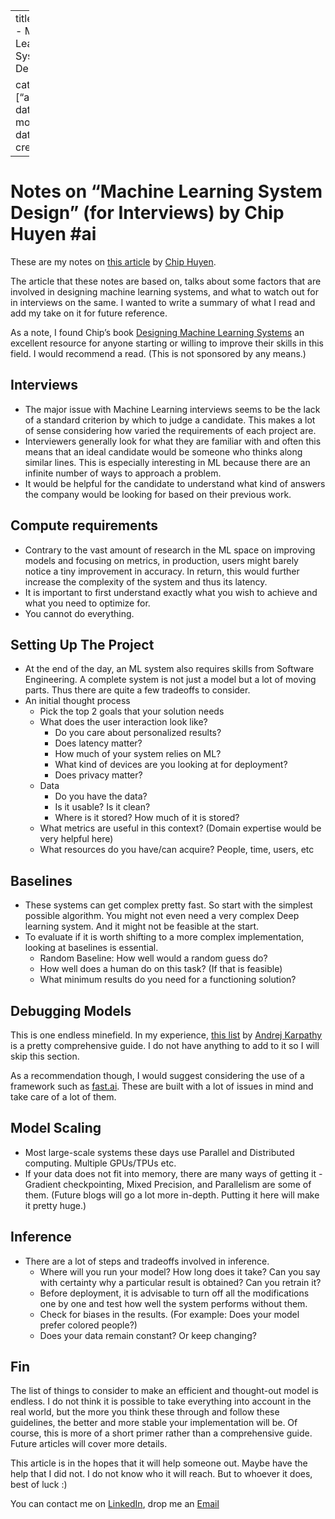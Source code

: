 
---
title: Notes - Machine Learning System Design

categories: ["article"]
date modified: 
date created: 
---
# Notes on “Machine Learning System Design” (for Interviews) by Chip Huyen #ai

These are my notes on [this article](https://github.com/chiphuyen/machine-learning-systems-design/blob/master/build/build1/consolidated.pdf) by [Chip Huyen](https://huyenchip.com/). 

The article that these notes are based on, talks about some factors that are involved in designing machine learning systems, and what to watch out for in interviews on the same. I wanted to write a summary of what I read and add my take on it for future reference.

As a note, I found Chip’s book [Designing Machine Learning Systems](https://www.amazon.com/Designing-Machine-Learning-Systems-Production-Ready/dp/1098107969) an excellent resource for anyone starting or willing to improve their skills in this field. I would recommend a read. (This is not sponsored by any means.)

## Interviews
- The major issue with Machine Learning interviews seems to be the lack of a standard criterion by which to judge a candidate. This makes a lot of sense considering how varied the requirements of each project are.
- Interviewers generally look for what they are familiar with and often this means that an ideal candidate would be someone who thinks along similar lines. This is especially interesting in ML because there are an infinite number of ways to approach a problem.
- It would be helpful for the candidate to understand what kind of answers the company would be looking for based on their previous work. 

## Compute requirements 
- Contrary to the vast amount of research in the ML space on improving models and focusing on metrics, in production, users might barely notice a tiny improvement in accuracy. In return, this would further increase the complexity of the system and thus its latency.
- It is important to first understand exactly what you wish to achieve and what you need to optimize for. 
- You cannot do everything.

## Setting Up The Project
- At the end of the day, an ML system also requires skills from Software Engineering. A complete system is not just a model but a lot of moving parts. Thus there are quite a few tradeoffs to consider.
- An initial thought process
	- Pick the top 2 goals that your solution needs
	- What does the user interaction look like?
		- Do you care about personalized results? 
		- Does latency matter?
		- How much of your system relies on ML?
		- What kind of devices are you looking at for deployment?
		- Does privacy matter?
	- Data
		- Do you have the data? 
		- Is it usable? Is it clean?
		- Where is it stored? How much of it is stored?
	- What metrics are useful in this context? (Domain expertise would be very helpful here)
	- What resources do you have/can acquire? People, time, users, etc

## Baselines
- These systems can get complex pretty fast. So start with the simplest possible algorithm. You might not even need a very complex Deep learning system. And it might not be feasible at the start.
- To evaluate if it is worth shifting to a more complex implementation, looking at baselines is essential.
	- Random Baseline: How well would a random guess do?
	- How well does a human do on this task? (If that is feasible)
	- What minimum results do you need for a functioning solution?

## Debugging Models
This is one endless minefield. 
In my experience, [this list](http://karpathy.github.io/2019/04/25/recipe/) by [Andrej Karpathy](http://karpathy.github.io/) is a pretty comprehensive guide. I do not have anything to add to it so I will skip this section.

As a recommendation though, I would suggest considering the use of a framework such as [fast.ai](http://fast.ai). These are built with a lot of issues in mind and take care of a lot of them. 

## Model Scaling
- Most large-scale systems these days use Parallel and Distributed computing. Multiple GPUs/TPUs etc.
- If your data does not fit into memory, there are many ways of getting it - Gradient checkpointing, Mixed Precision, and Parallelism are some of them. (Future blogs will go a lot more in-depth. Putting it here will make it pretty huge.)

## Inference
- There are a lot of steps and tradeoffs involved in inference. 
	- Where will you run your model? How long does it take? Can you say with certainty why a particular result is obtained? Can you retrain it? 
	- Before deployment, it is advisable to turn off all the modifications one by one and test how well the system performs without them.
	- Check for biases in the results. (For example: Does your model prefer colored people?)
	- Does your data remain constant? Or keep changing?

## Fin
The list of things to consider to make an efficient and thought-out model is endless. I do not think it is possible to take everything into account in the real world, but the more you think these through and follow these guidelines, the better and more stable your implementation will be.
Of course, this is more of a short primer rather than a comprehensive guide. Future articles will cover more details.

This article is in the hopes that it will help someone out. Maybe have the help that I did not. I do not know who it will reach. But to whoever it does, best of luck :)

You can contact me on [LinkedIn](https://www.linkedin.com/in/subhaditya-mukherjee-a36883100), drop me an [Email](mailto:msubhaditya@gmail.com)



